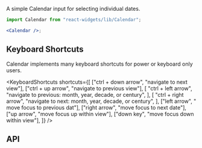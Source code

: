 
A simple Calendar input for selecting individual dates.

```jsx live showImports
import Calendar from "react-widgets/lib/Calendar";

<Calendar />;
```

## Keyboard Shortcuts

Calendar implements many keyboard shortcuts for power or keyboard only users.

<KeyboardShortcuts
  shortcuts={[
    ["ctrl + down arrow", "navigate to next view"],
    ["ctrl + up arrow", "navigate to previous view"],
    [
      "ctrl + left arrow",
      "navigate to previous: month, year, decade, or century",
    ],
    [
      "ctrl + right arrow",
      "navigate to next: month, year, decade, or century",
    ],
    ["left arrow", " move focus to previous dat"],
    ["right arrow", "move focus to next date"],
    ["up arrow", "move focus up within view"],
    ["down key", "move focus down within view"],
  ]}
/>

## API

<PropsList props={CalendarMetadata.props} />
